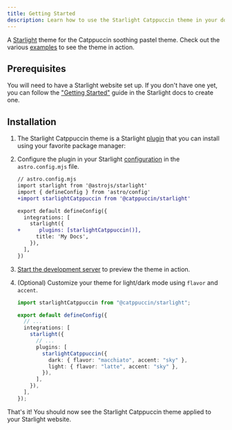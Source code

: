 ```yaml
---
title: Getting Started
description: Learn how to use the Starlight Catppuccin theme in your documentation.
---
```


A [Starlight](https://starlight.astro.build) theme for the Catppuccin soothing pastel theme.
Check out the various [examples](/examples/asides/) to see the theme in action.

## Prerequisites

You will need to have a Starlight website set up.
If you don't have one yet, you can follow the ["Getting Started"](https://starlight.astro.build/getting-started) guide in the Starlight docs to create one.

## Installation


<Steps>

1. The Starlight Catppuccin theme is a Starlight [plugin](https://starlight.astro.build/reference/plugins/) that you can install using your favorite package manager:

   <PackageManagers pkg="@catppuccin/starlight" />

2. Configure the plugin in your Starlight [configuration](https://starlight.astro.build/reference/configuration/#plugins) in the `astro.config.mjs` file.

   ```diff lang="js"
   // astro.config.mjs
   import starlight from '@astrojs/starlight'
   import { defineConfig } from 'astro/config'
   +import starlightCatppuccin from '@catppuccin/starlight'

   export default defineConfig({
     integrations: [
       starlight({
   +      plugins: [starlightCatppuccin()],
         title: 'My Docs',
       }),
     ],
   })
   ```

3. [Start the development server](https://starlight.astro.build/getting-started/#start-the-development-server) to preview the theme in action.

4. (Optional) Customize your theme for light/dark mode using `flavor` and `accent`.

   ```ts title="astro.config.mjs" ins={10-11}
   import starlightCatppuccin from "@catppuccin/starlight";

   export default defineConfig({
     // ...
     integrations: [
       starlight({
         // ...
         plugins: [
           starlightCatppuccin({
             dark: { flavor: "macchiato", accent: "sky" },
             light: { flavor: "latte", accent: "sky" },
           }),
         ],
       }),
     ],
   });
   ```

</Steps>

That's it! You should now see the Starlight Catppuccin theme applied to your Starlight website.
